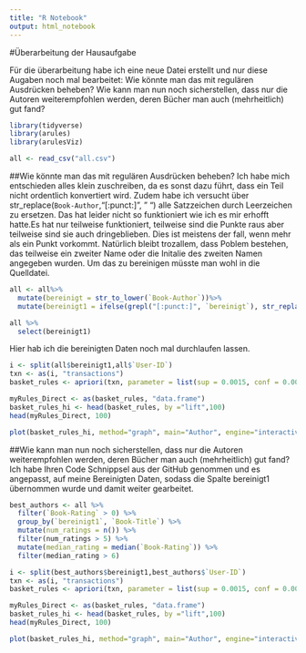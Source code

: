 ---
title: "R Notebook"
output: html_notebook
---

#Überarbeitung der Hausaufgabe

Für die überarbeitung habe ich eine neue Datei erstellt und nur diese Augaben noch mal bearbeitet:
Wie könnte man das mit regulären Ausdrücken beheben?
Wie kann man nun noch sicherstellen, dass nur die Autoren weiterempfohlen werden, deren Bücher man auch (mehrheitlich) gut fand?

```{r}
library(tidyverse)
library(arules)
library(arulesViz)
```


```{r}
all <- read_csv("all.csv")
```
##Wie könnte man das mit regulären Ausdrücken beheben?
Ich habe mich entschieden alles klein zuschreiben, da es sonst dazu führt, dass ein Teil nicht ordentlich konvertiert wird.
Zudem habe ich versucht über str_replace(`Book-Author`,"[:punct:]", " ") alle Satzzeichen durch Leerzeichen zu ersetzen. Das hat leider nicht so funktioniert wie ich es mir erhofft hatte.Es hat nur teilweise funktioniert, teilweise sind die Punkte raus aber teilweise sind sie auch dringeblieben. Dies ist meistens der fall, wenn mehr als ein Punkt vorkommt.
Natürlich bleibt trozallem, dass Poblem bestehen, das teilweise ein zweiter Name oder die Initalie des zweiten Namen angegeben wurden. Um das zu bereinigen müsste man wohl in die Quelldatei.
```{r}
all <- all%>%
  mutate(bereinigt = str_to_lower(`Book-Author`))%>%
  mutate(bereinigt1 = ifelse(grepl("[:punct:]", `bereinigt`), str_replace(`bereinigt`,"[:punct:]", " "),`bereinigt`))
```

```{r}
all %>%
  select(bereinigt1)
```

Hier hab ich die bereinigten Daten noch mal durchlaufen lassen.
```{r}
i <- split(all$bereinigt1,all$`User-ID`)
txn <- as(i, "transactions")
basket_rules <- apriori(txn, parameter = list(sup = 0.0015, conf = 0.0001, minlen=2, target="rules"))
```

```{r}
myRules_Direct <- as(basket_rules, "data.frame")
basket_rules_hi <- head(basket_rules, by ="lift",100)
head(myRules_Direct, 100)
```

```{r}
plot(basket_rules_hi, method="graph", main="Author", engine="interactive")
```

##Wie kann man nun noch sicherstellen, dass nur die Autoren weiterempfohlen werden, deren Bücher man auch (mehrheitlich) gut fand?
Ich habe Ihren Code Schnippsel aus der GitHub genommen und es angepasst, auf meine Bereinigten Daten, sodass die Spalte bereinigt1 übernommen wurde und damit weiter gearbeitet.
```{r}
best_authors <- all %>%
  filter(`Book-Rating` > 0) %>%
  group_by(`bereinigt1`, `Book-Title`) %>%
  mutate(num_ratings = n()) %>%
  filter(num_ratings > 5) %>%
  mutate(median_rating = median(`Book-Rating`)) %>%
  filter(median_rating > 6)
```

```{r}
i <- split(best_authors$bereinigt1,best_authors$`User-ID`)
txn <- as(i, "transactions")
basket_rules <- apriori(txn, parameter = list(sup = 0.0015, conf = 0.0001, minlen=2, target="rules"))
```

```{r}
myRules_Direct <- as(basket_rules, "data.frame")
basket_rules_hi <- head(basket_rules, by ="lift",100)
head(myRules_Direct, 100)
```

```{r}
plot(basket_rules_hi, method="graph", main="Author", engine="interactive")
```

